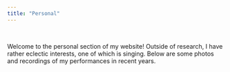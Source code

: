 ```yaml
---
title: "Personal"
---
```


<br>

Welcome to the personal section of my website! Outside of research, I have rather eclectic interests, one of which is singing. Below are some photos and recordings of my performances in recent years.